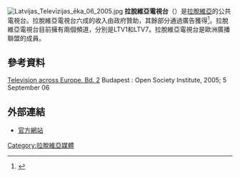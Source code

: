 [[Image:Latvijas_Televīzijas_ēka_06_2005.jpg|thumb]]
'''拉脫維亞電視台'''（{{lang-lv|'''Latvijas Televīzija''' / '''LTV'''}}）是[[拉脫維亞|拉脫維亞]]的公共電視台。拉脫維亞電視台六成的收入由政府贊助，其餘部分通過廣告獲得<ref>{{Cite web |url=http://www.soros.org/initiatives/media/articles_publications/publications/eurotv_20051011/voltwo_20051011.pdf |title=存档副本 |access-date=2015-01-16 |archive-url=https://web.archive.org/web/20120204061429/http://www.soros.org/initiatives/media/articles_publications/publications/eurotv_20051011/voltwo_20051011.pdf |archive-date=2012-02-04 |dead-url=yes }}</ref>。拉脫維亞電視台目前擁有兩個頻道，分別是LTV1和LTV7。拉脫維亞電視台是歐洲廣播聯盟的成員。

==參考資料==
{{reflist}}
[https://web.archive.org/web/20120204061429/http://www.soros.org/initiatives/media/articles_publications/publications/eurotv_20051011/voltwo_20051011.pdf Television across Europe. Bd. 2] Budapest : Open Society Institute, 2005; 5 September 06

==外部連結==
*[http://www.ltv.lv/ 官方網站] {{Wayback|url=http://www.ltv.lv/ |date=20120524032640 }}
{{歐洲廣播聯盟成員}}
{{Eastern Bloc media|state=autocollapse}}

[[Category:拉脫維亞媒體|Category:拉脫維亞媒體]]